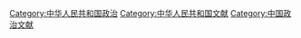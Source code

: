 [[Category:中华人民共和国政治|Category:中华人民共和国政治]]
[[Category:中华人民共和国文献|Category:中华人民共和国文献]]
[[Category:中国政治文献|Category:中国政治文献]]